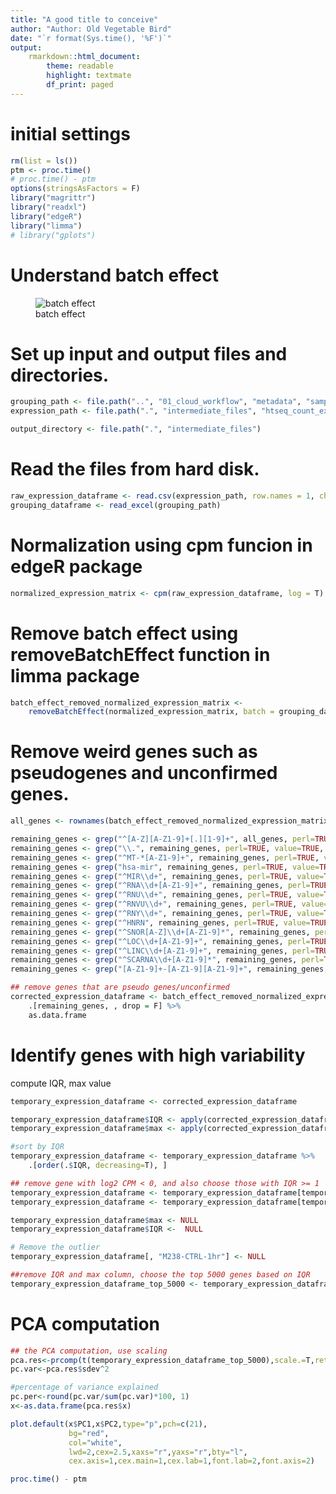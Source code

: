 ```yaml
---
title: "A good title to conceive"
author: "Author: Old Vegetable Bird"
date: "`r format(Sys.time(), '%F')`"
output:
    rmarkdown::html_document:
        theme: readable
        highlight: textmate
        df_print: paged
---
```


# initial settings

```r
rm(list = ls())
ptm <- proc.time()
# proc.time() - ptm
options(stringsAsFactors = F)
library("magrittr")
library("readxl")
library("edgeR")
library("limma")
# library("gplots")
```

# Understand batch effect

![batch effect](diagrams/batch_effect.png)



# Set up input and output files and directories.

```r
grouping_path <- file.path("..", "01_cloud_workflow", "metadata", "samples_cell_lines_batch_both_SampleGroup.xlsx")
expression_path <- file.path(".", "intermediate_files", "htseq_count_expression_matrix.csv.bz2")

output_directory <- file.path(".", "intermediate_files")
```

# Read the files from hard disk.

```r
raw_expression_dataframe <- read.csv(expression_path, row.names = 1, check.names = F)
grouping_dataframe <- read_excel(grouping_path)
```

# Normalization using cpm funcion in edgeR package

```r
normalized_expression_matrix <- cpm(raw_expression_dataframe, log = T)
```

# Remove batch effect using removeBatchEffect function in limma package

```r
batch_effect_removed_normalized_expression_matrix <-
    removeBatchEffect(normalized_expression_matrix, batch = grouping_dataframe$Batch)
```

# Remove weird genes such as pseudogenes and unconfirmed genes.

```r
all_genes <- rownames(batch_effect_removed_normalized_expression_matrix)

remaining_genes <- grep("^[A-Z][A-Z1-9]+[.][1-9]+", all_genes, perl=TRUE, value=TRUE, invert=TRUE)
remaining_genes <- grep("\\.", remaining_genes, perl=TRUE, value=TRUE, invert=TRUE)
remaining_genes <- grep("^MT-*[A-Z1-9]+", remaining_genes, perl=TRUE, value=TRUE, invert=TRUE)
remaining_genes <- grep("hsa-mir", remaining_genes, perl=TRUE, value=TRUE, invert=TRUE)
remaining_genes <- grep("^MIR\\d+", remaining_genes, perl=TRUE, value=TRUE, invert=TRUE)
remaining_genes <- grep("^RNA\\d+[A-Z1-9]+", remaining_genes, perl=TRUE, value=TRUE, invert=TRUE)
remaining_genes <- grep("^RNU\\d+", remaining_genes, perl=TRUE, value=TRUE, invert=TRUE)
remaining_genes <- grep("^RNVU\\d+", remaining_genes, perl=TRUE, value=TRUE, invert=TRUE)
remaining_genes <- grep("^RNY\\d+", remaining_genes, perl=TRUE, value=TRUE, invert=TRUE)
remaining_genes <- grep("^HNRN", remaining_genes, perl=TRUE, value=TRUE, invert=TRUE)
remaining_genes <- grep("^SNOR[A-Z]\\d+[A-Z1-9]*", remaining_genes, perl=TRUE, value=TRUE, invert=TRUE)
remaining_genes <- grep("^LOC\\d+[A-Z1-9]+", remaining_genes, perl=TRUE, value=TRUE, invert=TRUE)
remaining_genes <- grep("^LINC\\d+[A-Z1-9]+", remaining_genes, perl=TRUE, value=TRUE, invert=TRUE)
remaining_genes <- grep("^SCARNA\\d+[A-Z1-9]*", remaining_genes, perl=TRUE, value=TRUE, invert=TRUE)
remaining_genes <- grep("[A-Z1-9]+-[A-Z1-9][A-Z1-9]+", remaining_genes, perl=TRUE, value=TRUE, invert=TRUE)

## remove genes that are pseudo genes/unconfirmed
corrected_expression_dataframe <- batch_effect_removed_normalized_expression_matrix %>%
    .[remaining_genes, , drop = F] %>%
    as.data.frame
```

# Identify genes with high variability

compute IQR, max value

```r
temporary_expression_dataframe <- corrected_expression_dataframe

temporary_expression_dataframe$IQR <- apply(corrected_expression_dataframe, 1, IQR)
temporary_expression_dataframe$max <- apply(corrected_expression_dataframe, 1, max)

#sort by IQR
temporary_expression_dataframe <- temporary_expression_dataframe %>%
    .[order(.$IQR, decreasing=T), ]

## remove gene with log2 CPM < 0, and also choose those with IQR >= 1
temporary_expression_dataframe <- temporary_expression_dataframe[temporary_expression_dataframe$max >= 0, ]
temporary_expression_dataframe <- temporary_expression_dataframe[temporary_expression_dataframe$IQR >= 1, ]

temporary_expression_dataframe$max <- NULL
temporary_expression_dataframe$IQR <-  NULL

# Remove the outlier
temporary_expression_dataframe[, "M238-CTRL-1hr"] <- NULL

##remove IQR and max column, choose the top 5000 genes based on IQR
temporary_expression_dataframe_top_5000 <- temporary_expression_dataframe[1:5000, ]
```

# PCA computation

```r
## the PCA computation, use scaling
pca.res<-prcomp(t(temporary_expression_dataframe_top_5000),scale.=T,retx=T)
pc.var<-pca.res$sdev^2

#percentage of variance explained 
pc.per<-round(pc.var/sum(pc.var)*100, 1)
x<-as.data.frame(pca.res$x)

plot.default(x$PC1,x$PC2,type="p",pch=c(21),
             bg="red",
             col="white",
             lwd=2,cex=2.5,xaxs="r",yaxs="r",bty="l",
             cex.axis=1,cex.main=1,cex.lab=1,font.lab=2,font.axis=2)
```



```r
proc.time() - ptm
```

